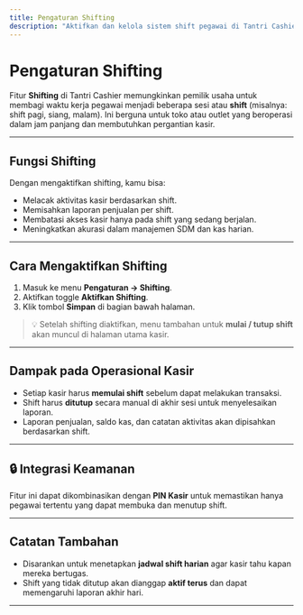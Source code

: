 ```yaml
---
title: Pengaturan Shifting
description: "Aktifkan dan kelola sistem shift pegawai di Tantri Cashier"
---
```


# Pengaturan Shifting

Fitur **Shifting** di Tantri Cashier memungkinkan pemilik usaha untuk membagi waktu kerja pegawai menjadi beberapa sesi atau **shift** (misalnya: shift pagi, siang, malam). Ini berguna untuk toko atau outlet yang beroperasi dalam jam panjang dan membutuhkan pergantian kasir.

---

## Fungsi Shifting

Dengan mengaktifkan shifting, kamu bisa:

- Melacak aktivitas kasir berdasarkan shift.
- Memisahkan laporan penjualan per shift.
- Membatasi akses kasir hanya pada shift yang sedang berjalan.
- Meningkatkan akurasi dalam manajemen SDM dan kas harian.

---

## Cara Mengaktifkan Shifting

1. Masuk ke menu **Pengaturan → Shifting**.
2. Aktifkan toggle **Aktifkan Shifting**.
3. Klik tombol **Simpan** di bagian bawah halaman.

> 💡 Setelah shifting diaktifkan, menu tambahan untuk **mulai / tutup shift** akan muncul di halaman utama kasir.

---

## Dampak pada Operasional Kasir

- Setiap kasir harus **memulai shift** sebelum dapat melakukan transaksi.
- Shift harus **ditutup** secara manual di akhir sesi untuk menyelesaikan laporan.
- Laporan penjualan, saldo kas, dan catatan aktivitas akan dipisahkan berdasarkan shift.

---

## 🔒 Integrasi Keamanan

Fitur ini dapat dikombinasikan dengan **PIN Kasir** untuk memastikan hanya pegawai tertentu yang dapat membuka dan menutup shift.

---

## Catatan Tambahan

- Disarankan untuk menetapkan **jadwal shift harian** agar kasir tahu kapan mereka bertugas.
- Shift yang tidak ditutup akan dianggap **aktif terus** dan dapat memengaruhi laporan akhir hari.

---
